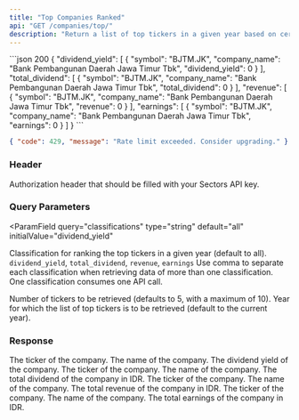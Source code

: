 ```yaml
---
title: "Top Companies Ranked"
api: "GET /companies/top/"
description: "Return a list of top tickers in a given year based on certain classification (dividend yield, total dividend, revenue, or earnings)"
---
```


<ResponseExample>
```json 200
{
    "dividend_yield": [
      {
        "symbol": "BJTM.JK",
        "company_name": "Bank Pembangunan Daerah Jawa Timur Tbk",
        "dividend_yield": 0
      }
    ],
    "total_dividend": [
      {
        "symbol": "BJTM.JK",
        "company_name": "Bank Pembangunan Daerah Jawa Timur Tbk",
        "total_dividend": 0
      }
    ],
    "revenue": [
      {
        "symbol": "BJTM.JK",
        "company_name": "Bank Pembangunan Daerah Jawa Timur Tbk",
        "revenue": 0
      }
    ],
    "earnings": [
      {
        "symbol": "BJTM.JK",
        "company_name": "Bank Pembangunan Daerah Jawa Timur Tbk",
        "earnings": 0
      }
    ]
}
```

```json 429
{ "code": 429, "message": "Rate limit exceeded. Consider upgrading." }
```

</ResponseExample>

### Header

<ParamField header="Authorization" type="string" required>
  Authorization header that should be filled with your Sectors API key.
</ParamField>

### Query Parameters

<ParamField
  query="classifications"
  type="string"
  default="all"
  initialValue="dividend_yield"
>
  Classification for ranking the top tickers in a given year (default to all).
  <AccordionGroup>
    <Accordion title="Available classifications">
      `dividend_yield`, `total_dividend`, `revenue`, `earnings`
    </Accordion>
    <Accordion title="Format">
      Use comma to separate each classification when retrieving data of more
      than one classification.
    </Accordion>
    <Accordion title="API call consumption">
      One classification consumes one API call.
    </Accordion>
  </AccordionGroup>
</ParamField>

<ParamField query="n_stock" type="integer" default="5">
  Number of tickers to be retrieved (defaults to 5, with a maximum of 10).
</ParamField>

<ParamField query="year" type="integer" default="current year">
  Year for which the list of top tickers is to be retrieved (default to the
  current year).
</ParamField>

### Response

<ResponseField name="dividend_yield" type="DividendYieldData[]">
  <Expandable title="properties">
    <ResponseField name="DividendYieldData.symbol" type="string" required>
      The ticker of the company.
    </ResponseField>
    <ResponseField name="DividendYieldData.company_name" type="string" required>
      The name of the company.
    </ResponseField>
    <ResponseField
      name="DividendYieldData.dividend_yield"
      type="float"
      required
    >
      The dividend yield of the company.
    </ResponseField>
  </Expandable>
</ResponseField>

<ResponseField name="total_dividend" type="TotalDividendData[]">
  <Expandable title="properties">
    <ResponseField name="TotalDividendData.symbol" type="string" required>
      The ticker of the company.
    </ResponseField>
    <ResponseField name="TotalDividendData.company_name" type="string" required>
      The name of the company.
    </ResponseField>
    <ResponseField
      name="TotalDividendData.total_dividend"
      type="float"
      required
    >
      The total dividend of the company in IDR.
    </ResponseField>
  </Expandable>
</ResponseField>

<ResponseField name="revenue" type="RevenueData[]">
  <Expandable title="properties">
    <ResponseField name="RevenueData.symbol" type="string" required>
      The ticker of the company.
    </ResponseField>
    <ResponseField name="RevenueData.company_name" type="string" required>
      The name of the company.
    </ResponseField>
    <ResponseField name="RevenueData.revenue" type="float" required>
      The total revenue of the company in IDR.
    </ResponseField>
  </Expandable>
</ResponseField>

<ResponseField name="earnings" type="EarningsData[]">
  <Expandable title="properties">
    <ResponseField name="EarningsData.symbol" type="string" required>
      The ticker of the company.
    </ResponseField>
    <ResponseField name="EarningsData.company_name" type="string" required>
      The name of the company.
    </ResponseField>
    <ResponseField name="EarningsData.earnings" type="float" required>
      The total earnings of the company in IDR.
    </ResponseField>
  </Expandable>
</ResponseField>
